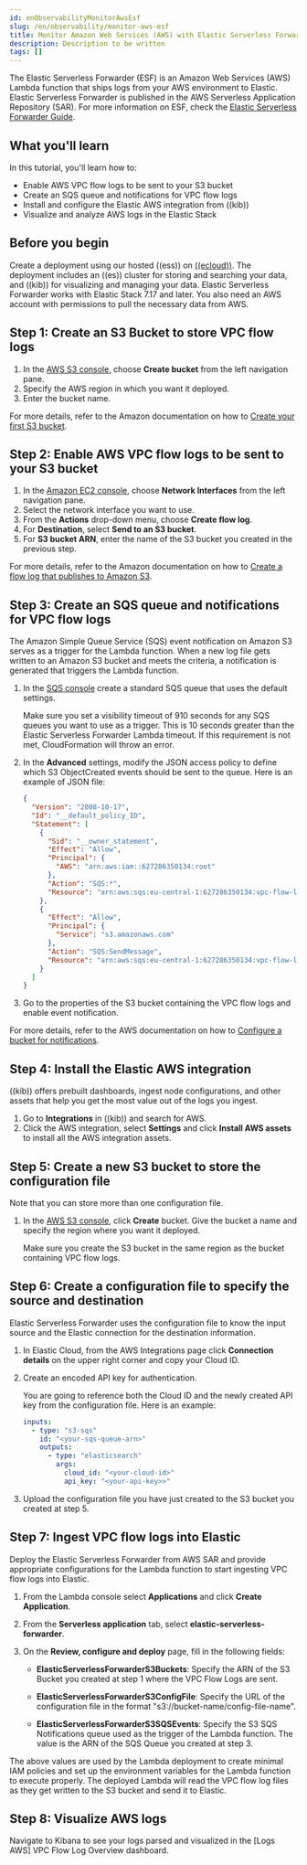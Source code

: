 ```yaml
---
id: enObservabilityMonitorAwsEsf
slug: /en/observability/monitor-aws-esf
title: Monitor Amazon Web Services (AWS) with Elastic Serverless Forwarder
description: Description to be written
tags: []
---
```


<div id="monitor-aws-esf"></div>

The Elastic Serverless Forwarder (ESF) is an Amazon Web Services (AWS) Lambda function that ships logs from your AWS environment to Elastic. Elastic Serverless Forwarder is published in the AWS Serverless Application Repository (SAR). For more information on ESF, check the [Elastic Serverless Forwarder Guide](((esf-ref))/aws-elastic-serverless-forwarder.html).

<div id="aws-esf-what-you-learn"></div>

## What you'll learn

In this tutorial, you'll learn how to:

- Enable AWS VPC flow logs to be sent to your S3 bucket
- Create an SQS queue and notifications for VPC flow logs
- Install and configure the Elastic AWS integration from ((kib))
- Visualize and analyze AWS logs in the Elastic Stack

<div id="aws-esf-prerequisites"></div>

## Before you begin

Create a deployment using our hosted ((ess)) on [((ecloud))](((ess-trial))).
The deployment includes an ((es)) cluster for storing and searching your data, and ((kib)) for visualizing and managing your data. Elastic Serverless Forwarder works with Elastic Stack 7.17 and later.
You also need an AWS account with permissions to pull the necessary data from AWS.

<div id="esf-step-one"></div>

## Step 1: Create an S3 Bucket to store VPC flow logs

1. In the [AWS S3 console](https://s3.console.aws.amazon.com/s3), choose **Create bucket** from the left navigation pane.
1. Specify the AWS region in which you want it deployed.
1. Enter the bucket name.

For more details, refer to the Amazon documentation on how to [Create your first S3 bucket](https://docs.aws.amazon.com/AmazonS3/latest/userguide/creating-bucket.html).

<div id="esf-step-two"></div>

## Step 2: Enable AWS VPC flow logs to be sent to your S3 bucket

1. In the [Amazon EC2 console](https://console.aws.amazon.com/ec2/), choose **Network Interfaces** from the left navigation pane.
1. Select the network interface you want to use.
1. From the **Actions** drop-down menu, choose **Create flow log**.
1. For **Destination**, select **Send to an S3 bucket**.
1. For **S3 bucket ARN**, enter the name of the S3 bucket you created in the previous step.

For more details, refer to the Amazon documentation on how to [Create a flow log that publishes to Amazon S3](https://docs.aws.amazon.com/vpc/latest/userguide/flow-logs-s3.html).

<div id="esf-step-three"></div>

## Step 3: Create an SQS queue and notifications for VPC flow logs

The Amazon Simple Queue Service (SQS) event notification on Amazon S3 serves as a trigger for the Lambda function. When a new log file gets written to an Amazon S3 bucket and meets the criteria, a notification is generated that triggers the Lambda function.

1. In the [SQS console](https://console.aws.amazon.com/sqs/) create a standard SQS queue that uses the default settings.

    <DocCallOut title="Important" color="warning">
    Make sure you set a visibility timeout of 910 seconds for any SQS queues you want to use as a trigger. This is 10 seconds greater than the Elastic Serverless Forwarder Lambda timeout. If this requirement is not met, CloudFormation will throw an error.

    </DocCallOut>

1. In the **Advanced** settings, modify the JSON access policy to define which S3 ObjectCreated events should be sent to the queue.
    Here is an example of JSON file:

    ```json
    {
      "Version": "2008-10-17",
      "Id": "__default_policy_ID",
      "Statement": [
        {
          "Sid": "__owner_statement",
          "Effect": "Allow",
          "Principal": {
            "AWS": "arn:aws:iam::627286350134:root"
          },
          "Action": "SQS:*",
          "Resource": "arn:aws:sqs:eu-central-1:627286350134:vpc-flow-logs-docs-queue"
        },
        {
          "Effect": "Allow",
          "Principal": {
            "Service": "s3.amazonaws.com"
          },
          "Action": "SQS:SendMessage",
          "Resource": "arn:aws:sqs:eu-central-1:627286350134:vpc-flow-logs-docs-queue"
        }
      ]
    }
    ```

1. Go to the properties of the S3 bucket containing the VPC flow logs and enable event notification.

For more details, refer to the AWS documentation on how to [Configure a bucket for notifications](https://docs.aws.amazon.com/AmazonS3/latest/userguide/ways-to-add-notification-config-to-bucket.html).

<div id="esf-step-four"></div>

## Step 4: Install the Elastic AWS integration

((kib)) offers prebuilt dashboards, ingest node configurations, and other assets that help you get the most value out of the logs you ingest.

1. Go to **Integrations** in ((kib)) and search for AWS.
1. Click the AWS integration, select **Settings** and click **Install AWS assets** to install all the AWS integration assets.

<div id="esf-step-five"></div>

## Step 5: Create a new S3 bucket to store the configuration file

Note that you can store more than one configuration file.

1. In the [AWS S3 console](https://s3.console.aws.amazon.com/s3), click **Create** bucket. Give the bucket a name and specify the region where you want it deployed.

    <DocCallOut title="Important" color="warning">
    Make sure you create the S3 bucket in the same region as the bucket containing VPC flow logs.
    </DocCallOut>

<div id="esf-step-six"></div>

## Step 6: Create a configuration file to specify the source and destination

Elastic Serverless Forwarder uses the configuration file to know the input source and the Elastic connection for the destination information.

1. In Elastic Cloud, from the AWS Integrations page click **Connection details** on the upper right corner and copy your Cloud ID.
1. Create an encoded API key for authentication.

    You are going to reference both the Cloud ID and the newly created API key from the configuration file. Here is an example:

    ```yml
    inputs:
      - type: "s3-sqs"
        id: "<your-sqs-queue-arn>"
        outputs:
          - type: "elasticsearch"
            args:
              cloud_id: "<your-cloud-id>"
              api_key: "<your-api-key>>"
    ```

1. Upload the configuration file you have just created to the S3 bucket you created at step 5.

<div id="esf-step-seven"></div>

## Step 7: Ingest VPC flow logs into Elastic

Deploy the Elastic Serverless Forwarder from AWS SAR and provide appropriate configurations for the Lambda function to start ingesting VPC flow logs into Elastic.

1. From the Lambda console select **Applications** and click **Create Application**.
1. From the **Serverless application** tab, select **elastic-serverless-forwarder**.
1. On the **Review, configure and deploy** page, fill in the following fields:

    - **ElasticServerlessForwarderS3Buckets**: Specify the ARN of the S3 Bucket you created at step 1 where the VPC Flow Logs are sent.

    - **ElasticServerlessForwarderS3ConfigFile**: Specify the URL of the configuration file in the format "s3://bucket-name/config-file-name".

    - **ElasticServerlessForwarderS3SQSEvents**: Specify the S3 SQS Notifications queue used as the trigger of the Lambda function. The value is the ARN of the SQS Queue you created at step 3.

The above values are used by the Lambda deployment to create minimal IAM policies and set up the environment variables for the Lambda function to execute properly.
The deployed Lambda will read the VPC flow log files as they get written to the S3 bucket and send it to Elastic.

<div id="esf-step-eight"></div>

## Step 8: Visualize AWS logs

Navigate to Kibana to see your logs parsed and visualized in the [Logs AWS] VPC Flow Log Overview dashboard.
